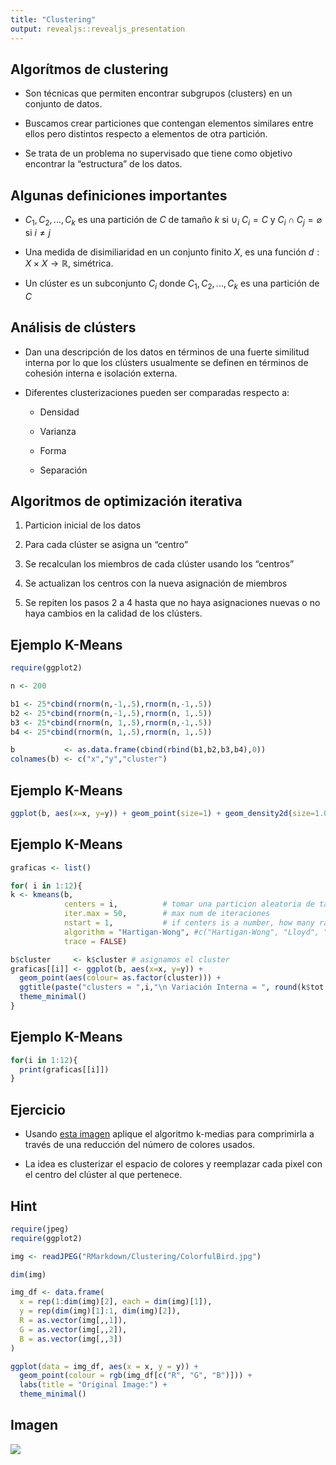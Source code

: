 ```yaml
---
title: "Clustering"
output: revealjs::revealjs_presentation
---
```


## Algorítmos de clustering

- Son técnicas que permiten encontrar subgrupos (clusters) en un conjunto de datos.

- Buscamos crear particiones que contengan elementos similares entre ellos pero distintos respecto a elementos de otra partición.

- Se trata de un problema no supervisado que tiene como objetivo encontrar la "estructura" de los datos.

## Algunas definiciones importantes

- $C_1, C_2,...,C_k$ es una partición de $C$ de tamaño $k$ si $\cup_i \ C_i = C$ y $C_i \cap C_j=\varnothing$ si $i\neq j$

- Una medida de disimiliaridad en un conjunto finito $X$, es una función $d:X\times X \rightarrow \mathbb{R}$, simétrica.

- Un clúster es un subconjunto $C_i$ donde $C_1, C_2,...,C_k$ es una partición de $C$

## Análisis de clústers

- Dan una descripción de los datos en términos de una fuerte similitud interna por lo que los clústers usualmente se definen en términos de cohesión interna e isolación externa.

- Diferentes clusterizaciones pueden ser comparadas respecto a:

  - Densidad

  - Varianza

  - Forma

  - Separación

## Algoritmos de optimización iterativa

1. Particion inicial de los datos

2. Para cada clúster se asigna un "centro"

3. Se recalculan los miembros de cada clúster usando los "centros"

4. Se actualizan los centros con la nueva asignación de miembros

5. Se repiten los pasos 2 a 4 hasta que no haya asignaciones nuevas  o no haya cambios en la calidad de los clústers.

## Ejemplo K-Means

```r
require(ggplot2)
```

```r
n <- 200

b1 <- 25*cbind(rnorm(n,-1,.5),rnorm(n,-1,.5))
b2 <- 25*cbind(rnorm(n,-1,.5),rnorm(n, 1,.5))
b3 <- 25*cbind(rnorm(n, 1,.5),rnorm(n,-1,.5))
b4 <- 25*cbind(rnorm(n, 1,.5),rnorm(n, 1,.5))

b           <- as.data.frame(cbind(rbind(b1,b2,b3,b4),0))
colnames(b) <- c("x","y","cluster")
```

## Ejemplo K-Means

```r
ggplot(b, aes(x=x, y=y)) + geom_point(size=1) + geom_density2d(size=1.05) + theme_minimal()
```

## Ejemplo K-Means

```r
graficas <- list()

for( i in 1:12){ 
k <- kmeans(b,
            centers = i,          # tomar una particion aleatoria de tamaño i
            iter.max = 50,        # max num de iteraciones
            nstart = 1,           # if centers is a number, how many random sets should be chosen?
            algorithm = "Hartigan-Wong", #c("Hartigan-Wong", "Lloyd", "Forgy", MacQueen")
            trace = FALSE)

b$cluster     <- k$cluster # asignamos el cluster
graficas[[i]] <- ggplot(b, aes(x=x, y=y)) + 
  geom_point(aes(colour= as.factor(cluster))) + 
  ggtitle(paste("clusters = ",i,"\n Variación Interna = ", round(k$tot.withinss,1)))+
  theme_minimal()
}
```

## Ejemplo K-Means

```r
for(i in 1:12){
  print(graficas[[i]])
}
```

## Ejercicio

- Usando [esta imagen]() aplique el algoritmo k-medias para comprimirla a través de una reducción del número de colores usados.

- La idea es clusterizar el espacio de colores y reemplazar cada pixel con el centro del clúster al que pertenece.

## Hint

```r
require(jpeg)
require(ggplot2)

img <- readJPEG("RMarkdown/Clustering/ColorfulBird.jpg")

dim(img)

img_df <- data.frame(
  x = rep(1:dim(img)[2], each = dim(img)[1]),
  y = rep(dim(img)[1]:1, dim(img)[2]),
  R = as.vector(img[,,1]),
  G = as.vector(img[,,2]),
  B = as.vector(img[,,3])
)

ggplot(data = img_df, aes(x = x, y = y)) + 
  geom_point(colour = rgb(img_df[c("R", "G", "B")])) +
  labs(title = "Original Image:") +
  theme_minimal()
```

## Imagen

![](bird_plot.png)
